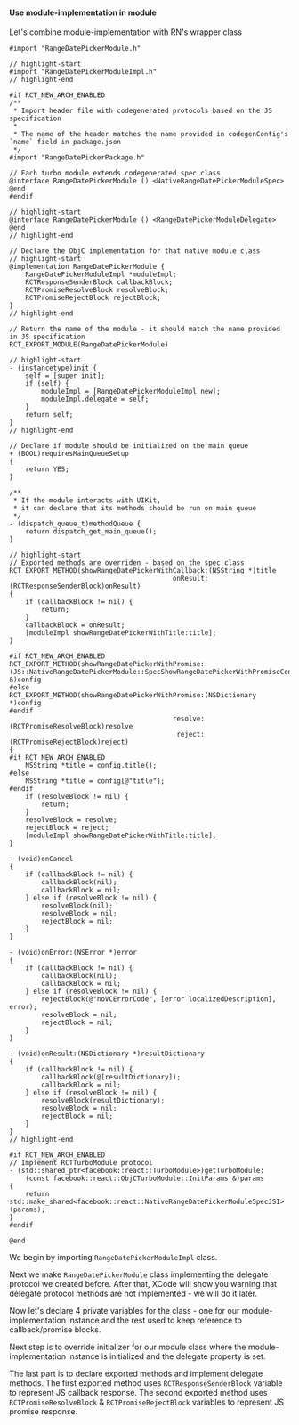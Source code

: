 #### Use module-implementation in module

Let's combine module-implementation with RN's wrapper class

```objc title="ios/RangeDatePickerModule.mm"
#import "RangeDatePickerModule.h"

// highlight-start
#import "RangeDatePickerModuleImpl.h"
// highlight-end

#if RCT_NEW_ARCH_ENABLED
/**
 * Import header file with codegenerated protocols based on the JS specification
 *
 * The name of the header matches the name provided in codegenConfig's `name` field in package.json
 */
#import "RangeDatePickerPackage.h"

// Each turbo module extends codegenerated spec class
@interface RangeDatePickerModule () <NativeRangeDatePickerModuleSpec>
@end
#endif

// highlight-start
@interface RangeDatePickerModule () <RangeDatePickerModuleDelegate>
@end
// highlight-end

// Declare the ObjC implementation for that native module class
// highlight-start
@implementation RangeDatePickerModule {
    RangeDatePickerModuleImpl *moduleImpl;
    RCTResponseSenderBlock callbackBlock;
    RCTPromiseResolveBlock resolveBlock;
    RCTPromiseRejectBlock rejectBlock;
}
// highlight-end

// Return the name of the module - it should match the name provided in JS specification
RCT_EXPORT_MODULE(RangeDatePickerModule)

// highlight-start
- (instancetype)init {
    self = [super init];
    if (self) {
        moduleImpl = [RangeDatePickerModuleImpl new];
        moduleImpl.delegate = self;
    }
    return self;
}
// highlight-end

// Declare if module should be initialized on the main queue
+ (BOOL)requiresMainQueueSetup
{
    return YES;
}

/**
 * If the module interacts with UIKit,
 * it can declare that its methods should be run on main queue
 */
- (dispatch_queue_t)methodQueue {
    return dispatch_get_main_queue();
}

// highlight-start
// Exported methods are overriden - based on the spec class
RCT_EXPORT_METHOD(showRangeDatePickerWithCallback:(NSString *)title
                                         onResult:(RCTResponseSenderBlock)onResult)
{
    if (callbackBlock != nil) {
        return;
    }
    callbackBlock = onResult;
    [moduleImpl showRangeDatePickerWithTitle:title];
}

#if RCT_NEW_ARCH_ENABLED
RCT_EXPORT_METHOD(showRangeDatePickerWithPromise:(JS::NativeRangeDatePickerModule::SpecShowRangeDatePickerWithPromiseConfig &)config
#else
RCT_EXPORT_METHOD(showRangeDatePickerWithPromise:(NSDictionary *)config
#endif
                                         resolve:(RCTPromiseResolveBlock)resolve
                                          reject:(RCTPromiseRejectBlock)reject)
{
#if RCT_NEW_ARCH_ENABLED
    NSString *title = config.title();
#else
    NSString *title = config[@"title"];
#endif
    if (resolveBlock != nil) {
        return;
    }
    resolveBlock = resolve;
    rejectBlock = reject;
    [moduleImpl showRangeDatePickerWithTitle:title];
}

- (void)onCancel
{
    if (callbackBlock != nil) {
        callbackBlock(nil);
        callbackBlock = nil;
    } else if (resolveBlock != nil) {
        resolveBlock(nil);
        resolveBlock = nil;
        rejectBlock = nil;
    }
}

- (void)onError:(NSError *)error
{
    if (callbackBlock != nil) {
        callbackBlock(nil);
        callbackBlock = nil;
    } else if (resolveBlock != nil) {
        rejectBlock(@"noVCErrorCode", [error localizedDescription], error);
        resolveBlock = nil;
        rejectBlock = nil;
    }
}

- (void)onResult:(NSDictionary *)resultDictionary
{
    if (callbackBlock != nil) {
        callbackBlock(@[resultDictionary]);
        callbackBlock = nil;
    } else if (resolveBlock != nil) {
        resolveBlock(resultDictionary);
        resolveBlock = nil;
        rejectBlock = nil;
    }
}
// highlight-end

#if RCT_NEW_ARCH_ENABLED
// Implement RCTTurboModule protocol
- (std::shared_ptr<facebook::react::TurboModule>)getTurboModule:
    (const facebook::react::ObjCTurboModule::InitParams &)params
{
    return std::make_shared<facebook::react::NativeRangeDatePickerModuleSpecJSI>(params);
}
#endif

@end
```

We begin by importing `RangeDatePickerModuleImpl` class.

Next we make `RangeDatePickerModule` class implementing the delegate protocol we created before.
After that, XCode will show you warning that delegate protocol methods are not implemented - we will do it later.

Now let's declare 4 private variables for the class - one for our module-implementation instance and the rest used to keep reference to callback/promise blocks.

Next step is to override initializer for our module class where the module-implementation instance is initialized and the delegate property is set.

The last part is to declare exported methods and implement delegate methods.
The first exported method uses `RCTResponseSenderBlock` variable to represent JS callback response.
The second exported method uses `RCTPromiseResolveBlock` & `RCTPromiseRejectBlock` variables to represent JS promise response.

